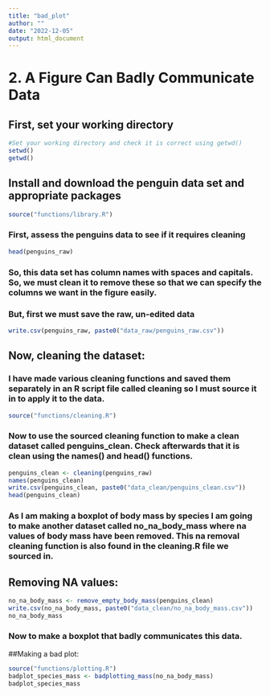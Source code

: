 ---
title: "bad_plot"
author: ""
date: "2022-12-05"
output: html_document
---
# 2. A Figure Can Badly Communicate Data 

## First, set your working directory

```{r}
#Set your working directory and check it is correct using getwd()
setwd()
getwd()
```

## Install and download the penguin data set and appropriate packages 

```{r, message = FALSE}
source("functions/library.R")
```

### First, assess the penguins data to see if it requires cleaning

```{r}
head(penguins_raw)
```

### So, this data set has column names with spaces and capitals. So, we must clean it to remove these so that we can specify the columns we want in the figure easily.

### But, first we must save the raw, un-edited data
```{r}
write.csv(penguins_raw, paste0("data_raw/penguins_raw.csv"))
```

## Now, cleaning the dataset:

### I have made various cleaning functions and saved them separately in an R script file called cleaning so I must source it in to apply it to the data.
```{r}
source("functions/cleaning.R")
```

### Now to use the sourced cleaning function to make a clean dataset called penguins_clean. Check afterwards that it is clean using the names() and head() functions.

```{r}
penguins_clean <- cleaning(penguins_raw)
names(penguins_clean)
write.csv(penguins_clean, paste0("data_clean/penguins_clean.csv"))
head(penguins_clean)
```

### As I am making a boxplot of body mass by species I am going to make another dataset called no_na_body_mass where na values of body mass have been removed. This na removal cleaning function is also found in the cleaning.R file we sourced in.   

## Removing NA values:

```{r}
no_na_body_mass <- remove_empty_body_mass(penguins_clean)
write.csv(no_na_body_mass, paste0("data_clean/no_na_body_mass.csv"))
no_na_body_mass
```

### Now to make a boxplot that badly communicates this data. 

##Making a bad plot:

```{r, echo = FALSE}
source("functions/plotting.R")
badplot_species_mass <- badplotting_mass(no_na_body_mass)
badplot_species_mass
```

